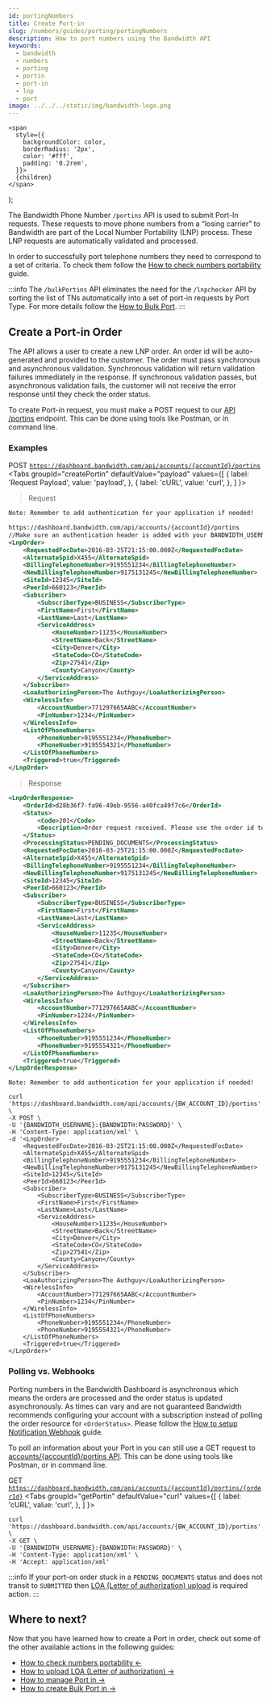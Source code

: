 ```yaml
---
id: portingNumbers
title: Create Port-in
slug: /numbers/guides/porting/portingNumbers
description: How to port numbers using the Bandwidth API
keywords:
  - bandwidth
  - numbers
  - porting
  - portin
  - port-in
  - lnp
  - port
image: ../../../static/img/bandwidth-logo.png
---
```




    <span
      style={{
        backgroundColor: color,
        borderRadius: '2px',
        color: '#fff',
        padding: '0.2rem',
      }}>
      {children}
    </span>
  );

The Bandwidth Phone Number `/portins` API is used to submit Port-In requests. These requests to move phone numbers from a “losing carrier” to Bandwidth are part of the Local Number Portability (LNP) process. These LNP requests are automatically validated and processed.

In order to successfully port telephone numbers they need to correspond to a set of criteria. To check them follow the [How to check numbers portability](/docs/numbers/guides/porting/lnpChecker) guide.

:::info
The `/bulkPortins` API eliminates the need for the `/lnpchecker` API by sorting the list of TNs automatically into a set of port-in requests by Port Type. For more details follow the [How to Bulk Port](/docs/numbers/guides/porting/createBulkPortins).
:::

## Create a Port-in Order

The API allows a user to create a new LNP order. An order id will be auto-generated and provided to the customer. The order must pass synchronous and asynchronous validation. Synchronous validation will return validation failures immediately in the response. If synchronous validation passes, but asynchronous validation fails, the customer will not receive the error response until they check the order status.

To create Port-in request, you must make a <Highlight color="#079CEE">POST</Highlight> request to our [API /portins](/apis/numbers/#operation/CreatePortin) endpoint. This can be done using tools like Postman, or in command line.

### Examples
<Highlight color="#079CEE">POST</Highlight> <code>https://dashboard.bandwidth.com/api/accounts/{accountId}/portins</code>
<Tabs
    groupId="createPortin"
    defaultValue="payload"
    values={[
        { label: 'Request Payload', value: 'payload', },
        { label: 'cURL', value: 'curl', },
    ]
    }>
<TabItem value="payload">

>Request

```xml
Note: Remember to add authentication for your application if needed!

https://dashboard.bandwidth.com/api/accounts/{accountId}/portins
//Make sure an authentication header is added with your BANDWIDTH_USERNAME and BANDWIDTH:PASSWORD
<LnpOrder>
    <RequestedFocDate>2016-03-25T21:15:00.000Z</RequestedFocDate>
    <AlternateSpid>X455</AlternateSpid>
    <BillingTelephoneNumber>9195551234</BillingTelephoneNumber>
    <NewBillingTelephoneNumber>9175131245</NewBillingTelephoneNumber>
    <SiteId>12345</SiteId>
    <PeerId>660123</PeerId>
    <Subscriber>
        <SubscriberType>BUSINESS</SubscriberType>
        <FirstName>First</FirstName>
        <LastName>Last</LastName>
        <ServiceAddress>
            <HouseNumber>11235</HouseNumber>
            <StreetName>Back</StreetName>
            <City>Denver</City>
            <StateCode>CO</StateCode>
            <Zip>27541</Zip>
            <County>Canyon</County>
        </ServiceAddress>
    </Subscriber>
    <LoaAuthorizingPerson>The Authguy</LoaAuthorizingPerson>
    <WirelessInfo>
        <AccountNumber>771297665AABC</AccountNumber>
        <PinNumber>1234</PinNumber>
    </WirelessInfo>
    <ListOfPhoneNumbers>
        <PhoneNumber>9195551234</PhoneNumber>
        <PhoneNumber>9195554321</PhoneNumber>
    </ListOfPhoneNumbers>
    <Triggered>true</Triggered>
</LnpOrder>
```

>Response

```xml
<LnpOrderResponse>
    <OrderId>d28b36f7-fa96-49eb-9556-a40fca49f7c6</OrderId>
    <Status>
        <Code>201</Code>
        <Description>Order request received. Please use the order id to check the status of your order later.</Description>
    </Status>
    <ProcessingStatus>PENDING_DOCUMENTS</ProcessingStatus>
    <RequestedFocDate>2016-03-25T21:15:00.000Z</RequestedFocDate>
    <AlternateSpid>X455</AlternateSpid>
    <BillingTelephoneNumber>9195551234</BillingTelephoneNumber>
    <NewBillingTelephoneNumber>9175131245</NewBillingTelephoneNumber>
    <SiteId>12345</SiteId>
    <PeerId>660123</PeerId>
    <Subscriber>
        <SubscriberType>BUSINESS</SubscriberType>
        <FirstName>First</FirstName>
        <LastName>Last</LastName>
        <ServiceAddress>
            <HouseNumber>11235</HouseNumber>
            <StreetName>Back</StreetName>
            <City>Denver</City>
            <StateCode>CO</StateCode>
            <Zip>27541</Zip>
            <County>Canyon</County>
        </ServiceAddress>
    </Subscriber>
    <LoaAuthorizingPerson>The Authguy</LoaAuthorizingPerson>
    <WirelessInfo>
        <AccountNumber>771297665AABC</AccountNumber>
        <PinNumber>1234</PinNumber>
    </WirelessInfo>
    <ListOfPhoneNumbers>
        <PhoneNumber>9195551234</PhoneNumber>
        <PhoneNumber>9195554321</PhoneNumber>
    </ListOfPhoneNumbers>
    <Triggered>true</Triggered>
</LnpOrderResponse>
```

</TabItem>
<TabItem value="curl">

```cURL
Note: Remember to add authentication for your application if needed!

curl 'https://dashboard.bandwidth.com/api/accounts/{BW_ACCOUNT_ID}/portins' \
-X POST \
-U '{BANDWIDTH_USERNAME}:{BANDWIDTH:PASSWORD}' \
-H 'Content-Type: application/xml' \
-d '<LnpOrder>
    <RequestedFocDate>2016-03-25T21:15:00.000Z</RequestedFocDate>
    <AlternateSpid>X455</AlternateSpid>
    <BillingTelephoneNumber>9195551234</BillingTelephoneNumber>
    <NewBillingTelephoneNumber>9175131245</NewBillingTelephoneNumber>
    <SiteId>12345</SiteId>
    <PeerId>660123</PeerId>
    <Subscriber>
        <SubscriberType>BUSINESS</SubscriberType>
        <FirstName>First</FirstName>
        <LastName>Last</LastName>
        <ServiceAddress>
            <HouseNumber>11235</HouseNumber>
            <StreetName>Back</StreetName>
            <City>Denver</City>
            <StateCode>CO</StateCode>
            <Zip>27541</Zip>
            <County>Canyon</County>
        </ServiceAddress>
    </Subscriber>
    <LoaAuthorizingPerson>The Authguy</LoaAuthorizingPerson>
    <WirelessInfo>
        <AccountNumber>771297665AABC</AccountNumber>
        <PinNumber>1234</PinNumber>
    </WirelessInfo>
    <ListOfPhoneNumbers>
        <PhoneNumber>9195551234</PhoneNumber>
        <PhoneNumber>9195554321</PhoneNumber>
    </ListOfPhoneNumbers>
    <Triggered>true</Triggered>
</LnpOrder>'
```

</TabItem>
</Tabs>

### Polling vs. Webhooks

Porting numbers in the Bandwidth Dashboard is asynchronous which means the orders are processed and the order status is updated asynchronously. As times can vary and are not guaranteed Bandwidth recommends configuring your account with a subscription instead of polling the order resource for `<OrderStatus>`. Please follow the [How to setup Notification Webhook](/docs/numbers/webhooks/orderWebhook) guide.

To poll an information about your Port in you can still use a <Highlight color="#00bf8c">GET</Highlight> request to [accounts/{accountId}/portins API](/apis/numbers/#operation/GetPortin). This can be done using tools like Postman, or in command line.

<Highlight color="#00bf8c">GET</Highlight> <code>https://dashboard.bandwidth.com/api/accounts/{accountId}/portins/{orderId}</code>
<Tabs
    groupId="getPortin"
    defaultValue="curl"
    values={[
        { label: 'cURL', value: 'curl', },
    ]
    }>
<TabItem value="curl">

```cURL
curl 'https://dashboard.bandwidth.com/api/accounts/{BW_ACCOUNT_ID}/portins' \
-X GET \
-U '{BANDWIDTH_USERNAME}:{BANDWIDTH:PASSWORD}' \
-H 'Content-Type: application/xml' \
-H 'Accept: application/xml'
```

</TabItem>
</Tabs>

:::info
If your port-on order stuck in a ```PENDING_DOCUMENTS``` status and does not transit to ```SUBMITTED``` then [LOA (Letter of authorization) upload](/docs/numbers/guides/porting/loaUpload) is required action.
:::

## Where to next?

Now that you have learned how to create a Port in order, check out some of the other available actions in the following guides:

- [How to check numbers portability ←](/docs/numbers/guides/porting/lnpChecker)
- [How to upload LOA (Letter of authorization) →](/docs/numbers/guides/porting/loaUpload)
- [How to manage Port in →](/docs/numbers/guides/porting/updatePortin)
- [How to create Bulk Port in →](/docs/numbers/guides/porting/createBulkPortins)
